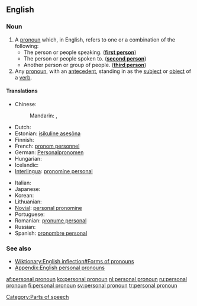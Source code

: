 ==English==

===Noun===
{{wikipedia}}
{{en-noun|sg=[[personal]] [[pronoun]]}}

# A [[pronoun]] which, in English, refers to one or a combination of the following:
#* The person or people speaking. ('''[[first person]]''')
#* The person or people spoken to. ('''[[second person]]''')
#* Another person or group of people. ('''[[third person]]''')
# Any [[pronoun]], with an [[antecedent]], standing in as the [[subject]] or [[object]] of a [[verb]].

====Translations====
{{trans-top}}
* Chinese:
*: Mandarin: {{t|cmn|人稱代詞|sc=Hani}},  {{t|cmn|人称代词|tr=rénchēng dàicí|sc=Hani}}
* Dutch: {{t+|nl|persoonlijk voornaamwoord|n}}
* Estonian: [[isikuline asesõna]]
* Finnish: {{t+|fi|persoonapronomini}}
* French: [[pronom personnel]] {{m}}
* German: [[Personalpronomen]] {{n}}
* Hungarian: {{t+|hu|személyes névmás}}
* Icelandic: {{t+|is|persónufornafn|n}}
* [[Interlingua]]: [[pronomine personal]]
{{trans-mid}}
* Italian: {{t-|it|pronome personale|m}}
* Japanese: {{t-|ja|人称代名詞|tr=にんしょうだいめいし, ninshō-daimeishi}}
* Korean: {{t|ko|인칭대명사|tr=inching-daemyeongsa|sc=Hang}}
* Lithuanian: {{t|lt|asmeninis įvardis|m|xs=Lithuanian}}
* [[Novial]]: [[personal pronomine]]
* Portuguese: {{t+|pt|pronome pessoal|m}}
* Romanian: [[pronume personal]] {{n}}
* Russian: {{t|ru|личное местоимение|n|tr=líčnoje mestoiménije}}
* Spanish: [[pronombre personal]] {{m}}
{{trans-bottom}}

===See also===
* [[Wiktionary:English inflection#Forms of pronouns]]
* [[Appendix:English personal pronouns]]

[[Category:Parts of speech]]

[[af:personal pronoun]]
[[ko:personal pronoun]]
[[nl:personal pronoun]]
[[ru:personal pronoun]]
[[fi:personal pronoun]]
[[sv:personal pronoun]]
[[tr:personal pronoun]]
